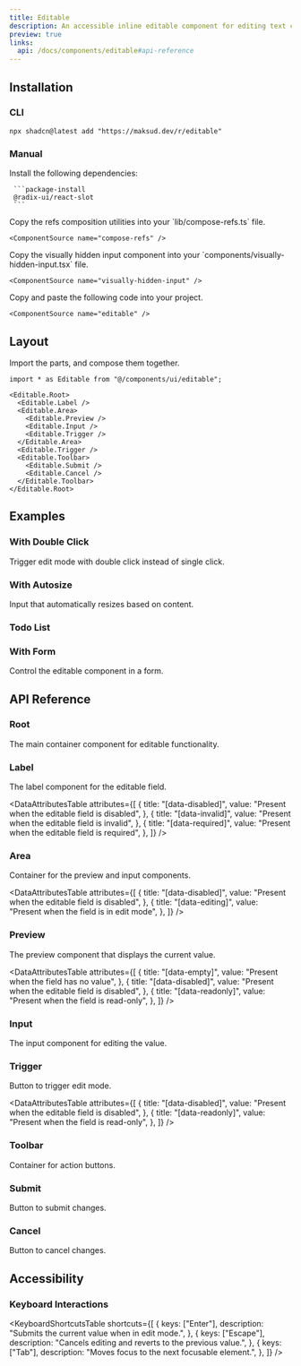 ```yaml
---
title: Editable
description: An accessible inline editable component for editing text content in place.
preview: true
links:
  api: /docs/components/editable#api-reference
---
```


<ComponentTabs name="editable-demo" className="items-start justify-start [&>div]:pt-20"  />

## Installation

### CLI

```package-install
npx shadcn@latest add "https://maksud.dev/r/editable"
```

### Manual

<Steps>
  <Step>
     Install the following dependencies:

     ```package-install
     @radix-ui/react-slot
     ```
  </Step>
  <Step>
    Copy the refs composition utilities into your `lib/compose-refs.ts` file.

    <ComponentSource name="compose-refs" />
  </Step>
  <Step>
    Copy the visually hidden input component into your `components/visually-hidden-input.tsx` file.

    <ComponentSource name="visually-hidden-input" />
  </Step>
  <Step>
    Copy and paste the following code into your project.

    <ComponentSource name="editable" />
  </Step>
</Steps>

## Layout

Import the parts, and compose them together.

```tsx
import * as Editable from "@/components/ui/editable";

<Editable.Root>
  <Editable.Label />
  <Editable.Area>
    <Editable.Preview />
    <Editable.Input />
    <Editable.Trigger />
  </Editable.Area>
  <Editable.Trigger />
  <Editable.Toolbar>
    <Editable.Submit />
    <Editable.Cancel />
  </Editable.Toolbar>
</Editable.Root>
```

## Examples

### With Double Click

Trigger edit mode with double click instead of single click.

<ComponentTabs name="editable-double-click-demo" className="items-start justify-start [&>div]:pt-20"/>

### With Autosize

Input that automatically resizes based on content.

<ComponentTabs name="editable-autosize-demo" className="items-start justify-start [&>div]:pt-20" />

### Todo List

<ComponentTabs name="editable-todo-list-demo" />

### With Form

Control the editable component in a form.

<ComponentTabs name="editable-form-demo" className="items-start justify-start [&>div]:pt-20" />

## API Reference

### Root

The main container component for editable functionality.

<AutoTypeTable
  path="./types/docs/editable.ts"
  name="RootProps"
/>

### Label

The label component for the editable field.

<AutoTypeTable
  path="./types/docs/editable.ts"
  name="LabelProps"
/>

<DataAttributesTable
  attributes={[
    {
      title: "[data-disabled]",
      value: "Present when the editable field is disabled",
    },
    {
      title: "[data-invalid]",
      value: "Present when the editable field is invalid",
    },
    {
      title: "[data-required]",
      value: "Present when the editable field is required",
    },
  ]}
/>

### Area

Container for the preview and input components.

<AutoTypeTable
  path="./types/docs/editable.ts"
  name="AreaProps"
/>

<DataAttributesTable
  attributes={[
    {
      title: "[data-disabled]",
      value: "Present when the editable field is disabled",
    },
    {
      title: "[data-editing]",
      value: "Present when the field is in edit mode",
    },
  ]}
/>

### Preview

The preview component that displays the current value.

<AutoTypeTable
  path="./types/docs/editable.ts"
  name="PreviewProps"
/>

<DataAttributesTable
  attributes={[
    {
      title: "[data-empty]",
      value: "Present when the field has no value",
    },
    {
      title: "[data-disabled]",
      value: "Present when the editable field is disabled",
    },
    {
      title: "[data-readonly]",
      value: "Present when the field is read-only",
    },
  ]}
/>

### Input

The input component for editing the value.

<AutoTypeTable
  path="./types/docs/editable.ts"
  name="InputProps"
/>

### Trigger

Button to trigger edit mode.

<AutoTypeTable
  path="./types/docs/editable.ts"
  name="TriggerProps"
/>

<DataAttributesTable
  attributes={[
    {
      title: "[data-disabled]",
      value: "Present when the editable field is disabled",
    },
    {
      title: "[data-readonly]",
      value: "Present when the field is read-only",
    },
  ]}
/>

### Toolbar

Container for action buttons.

<AutoTypeTable
  path="./types/docs/editable.ts"
  name="ToolbarProps"
/>

### Submit

Button to submit changes.

<AutoTypeTable
  path="./types/docs/editable.ts"
  name="SubmitProps"
/>

### Cancel

Button to cancel changes.

<AutoTypeTable
  path="./types/docs/editable.ts"
  name="CancelProps"
/>

## Accessibility

### Keyboard Interactions

<KeyboardShortcutsTable
  shortcuts={[
    {
      keys: ["Enter"],
      description: "Submits the current value when in edit mode.",
    },
    {
      keys: ["Escape"],
      description: "Cancels editing and reverts to the previous value.",
    },
    {
      keys: ["Tab"],
      description: "Moves focus to the next focusable element.",
    },
  ]}
/>

